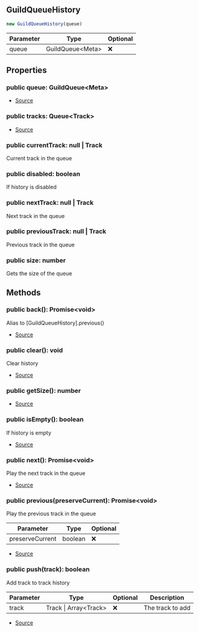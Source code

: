 ## GuildQueueHistory


```typescript
new GuildQueueHistory(queue)
```
| Parameter | Type | Optional |
| ----------- | ----------- | ----------- |
| queue | GuildQueue\<Meta> | ❌ |


## Properties
### public queue: GuildQueue\<Meta>
- [Source](https://github.com/Androz2091/discord-player/blob/97a849a/packages/discord-player/src/Structures/GuildQueueHistory.ts#L7)
### public tracks: Queue\<Track>
- [Source](https://github.com/Androz2091/discord-player/blob/97a849a/packages/discord-player/src/Structures/GuildQueueHistory.ts#L6)
### public currentTrack: null \| Track
Current track in the queue
### public disabled: boolean
If history is disabled
### public nextTrack: null \| Track
Next track in the queue
### public previousTrack: null \| Track
Previous track in the queue
### public size: number
Gets the size of the queue

## Methods
### public back(): Promise\<void>
Alias to [GuildQueueHistory].previous()



- [Source](https://github.com/Androz2091/discord-player/blob/97a849a/packages/discord-player/src/Structures/GuildQueueHistory.ts#L103)
### public clear(): void
Clear history



- [Source](https://github.com/Androz2091/discord-player/blob/97a849a/packages/discord-player/src/Structures/GuildQueueHistory.ts#L69)
### public getSize(): number
- [Source](https://github.com/Androz2091/discord-player/blob/97a849a/packages/discord-player/src/Structures/GuildQueueHistory.ts#L45)
### public isEmpty(): boolean
If history is empty



- [Source](https://github.com/Androz2091/discord-player/blob/97a849a/packages/discord-player/src/Structures/GuildQueueHistory.ts#L52)
### public next(): Promise\<void>
Play the next track in the queue



- [Source](https://github.com/Androz2091/discord-player/blob/97a849a/packages/discord-player/src/Structures/GuildQueueHistory.ts#L76)
### public previous(preserveCurrent): Promise\<void>
Play the previous track in the queue



| Parameter | Type | Optional |
| ----------- | ----------- | ----------- |
| preserveCurrent | boolean | ❌ |


- [Source](https://github.com/Androz2091/discord-player/blob/97a849a/packages/discord-player/src/Structures/GuildQueueHistory.ts#L88)
### public push(track): boolean
Add track to track history



| Parameter | Type | Optional | Description |
| ----------- | ----------- | ----------- | ----------- |
| track | Track \| Array\<Track> | ❌ | The track to add |


- [Source](https://github.com/Androz2091/discord-player/blob/97a849a/packages/discord-player/src/Structures/GuildQueueHistory.ts#L60)